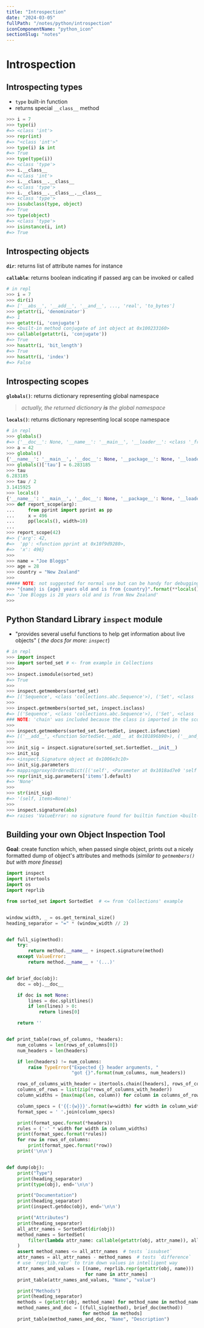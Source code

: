 ```yaml
---
title: "Introspection"
date: "2024-03-05"
fullPath: "/notes/python/introspection"
iconComponentName: "python_icon"
sectionSlug: "notes"
---
```



# Introspection

## Introspecting **types**

- `type` built-in function
- returns special `__class__` method

```python
>>> i = 7
>>> type(i)
#=> <class 'int'>
>>> repr(int)
#=> "<class 'int'>"
>>> type(i) is int
#=> True
>>> type(type(i))
#=> <class 'type'>
>>> i.__class__
#=> <class 'int'>
>>> i.__class__.__class__
#=> <class 'type'>
>>> i.__class__.__class__.__class__
#=> <class 'type'>
>>> issubclass(type, object)
#=> True
>>> type(object)
#=> <class 'type'>
>>> isinstance(i, int)
#=> True
```

## Introspecting **objects**

**`dir`**: returns list of attribute names for instance

**`callable`**: returns boolean indicating if passed arg can be invoked or called

```python
# in repl
>>> i = 7
>>> dir(i)
#=> ['__abs__', '__add__', '__and__', ..., 'real', 'to_bytes']
>>> getattr(i, 'denominator')
#=> 1
>>> getattr(i, 'conjugate')
#=> <built-in method conjugate of int object at 0x100233160>
>>> callable(getattr(i, 'conjugate'))
#=> True
>>> hasattr(i, 'bit_length')
#=> True
>>> hasattr(i, 'index')
#=> False
```

## Introspecting **scopes**

**`globals()`**: returns dictionary representing global namespace
> _actually, the returned dictionary **is** the global namespace_

**`locals()`**: returns dictionary representing local scope namespace

```python
# in repl
>>> globals()
#=> {'__doc__': None, '__name__': '__main__', '__loader__': <class '_frozen_importlib.BuiltinImporter'>, '__package__': None, '__builtins__': <module 'builtins' (built-in)>}
>>> a = 42
>>> globals()
{'__name__': '__main__', '__doc__': None, '__package__': None, '__loader__': <class '_frozen_importlib.BuiltinImporter'>, '__spec__': None, '__annotations__': {}, '__builtins__': <module 'builtins' (built-in)>, 'a': 42}
>>> globals()['tau'] = 6.283185
>>> tau
6.283185
>>> tau / 2
3.1415925
>>> locals()
{'__name__': '__main__', '__doc__': None, '__package__': None, '__loader__': <class '_frozen_importlib.BuiltinImporter'>, '__spec__': None, '__annotations__': {}, '__builtins__': <module 'builtins' (built-in)>, 'a': 42, 'tau': 6.283185}
>>> def report_scope(arg):
...     from pprint import pprint as pp
...     x = 496
...     pp(locals(), width=10)
...
>>> report_scope(42)
#=> {'arg': 42,
#=>  'pp': <function pprint at 0x10f9d9280>,
#=>  'x': 496}
>>>
>>> name = "Joe Bloggs"
>>> age = 28
>>> country = "New Zealand"
>>>
##### NOTE: not suggested for normal use but can be handy for debugging
>>> "{name} is {age} years old and is from {country}".format(**locals())
#=> 'Joe Bloggs is 28 years old and is from New Zealand'
>>>
```

## Python Standard Library `inspect` module

- "provides several useful functions to help get information about live objects" (<em> the docs for more: <ExternalLinkWrapper href="https://docs.python.org/3/library/inspect.html"><code>inspect</code></ExternalLinkWrapper></em>)

```python
# in repl
>>> import inspect
>>> import sorted_set # <- from example in Collections
>>>
>>> inspect.ismodule(sorted_set)
#=> True
>>>
>>> inspect.getmembers(sorted_set)
#=> [('Sequence', <class 'collections.abc.Sequence'>), ('Set', <class 'collections.abc.Set'>), ('SortedSet', <class 'sorted_set.SortedSet'>), ...]
>>>
>>> inspect.getmembers(sorted_set, inspect.isclass)
#=> [('Sequence', <class 'collections.abc.Sequence'>), ('Set', <class 'collections.abc.Set'>), ('SortedSet', <class 'sorted_set.SortedSet'>), ('chain', <class 'itertools.chain'>)]
### NOTE: 'chain' was included because the class is imported in the scope of the 'sorted_set' module
>>>
>>> inspect.getmembers(sorted_set.SortedSet, inspect.isfunction)
#=> [('__add__', <function SortedSet.__add__ at 0x101896b90>), ('__and__', <function  Set.__and__ at 0x1006dc9e0>), ('__contains__', <function SortedSet.__contains__ at 0x101896560>), ('__eq__', <function SortedSet.__eq__ at 0x101896830>), ('__ge__', <function Set.__ge__ at 0x1006dc7a0>), ('__getitem__', <function SortedSet.__getitem__ at 0x101896710>), ('__gt__', <function Set.__gt__ at 0x1006dc710>), ...]
>>>
>>> init_sig = inspect.signature(sorted_set.SortedSet.__init__)
>>> init_sig
#=> <inspect.Signature object at 0x1006e3c10>
>>> init_sig.parameters
#=> mappingproxy(OrderedDict([('self', <Parameter at 0x1018ad7e0 'self'>), ('items', <Parameter at 0x1018ad838 'items'>)]))
>>> repr(init_sig.parameters['items'].default)
#=> 'None'
>>>
>>> str(init_sig)
#=> '(self, items=None)'
>>>
>>> inspect.signature(abs)
#=> raises 'ValueError: no signature found for builtin function <built-in function abs>'
```

## Building your own Object Inspection Tool

**Goal**: create function which, when passed single object, prints out a nicely formatted dump of object's attributes and methods (_similar to `getmembers()` but with more finesse_)

```python
import inspect
import itertools
import os
import reprlib

from sorted_set import SortedSet  # <= from 'Collections' example


window_width, _ = os.get_terminal_size()
heading_separator = "=" * (window_width // 2)


def full_sig(method):
    try:
        return method.__name__ + inspect.signature(method)
    except ValueError:
        return method.__name__ + '(...)'


def brief_doc(obj):
    doc = obj.__doc__

    if doc is not None:
        lines = doc.splitlines()
        if len(lines) > 0:
            return lines[0]

    return ''


def print_table(rows_of_columns, *headers):
    num_columns = len(rows_of_columns[0])
    num_headers = len(headers)

    if len(headers) != num_columns:
        raise TypeError("Expected {} header arguments, "
                        "got {}".format(num_columns, num_headers))

    rows_of_columns_with_header = itertools.chain([headers], rows_of_columns)
    columns_of_rows = list(zip(*rows_of_columns_with_header))
    column_widths = [max(map(len, column)) for column in columns_of_rows]

    column_specs = ('{{:{w}}}'.format(w=width) for width in column_widths)
    format_spec = ' '.join(column_specs)

    print(format_spec.format(*headers))
    rules = ('-' * width for width in column_widths)
    print(format_spec.format(*rules))
    for row in rows_of_columns:
        print(format_spec.format(*row))
    print('\n\n')


def dump(obj):
    print("Type")
    print(heading_separator)
    print(type(obj), end='\n\n')

    print("Documentation")
    print(heading_separator)
    print(inspect.getdoc(obj), end='\n\n')

    print("Attributes")
    print(heading_separator)
    all_attr_names = SortedSet(dir(obj))
    method_names = SortedSet(
        filter(lambda attr_name: callable(getattr(obj, attr_name)), all_attr_names)
    )
    assert method_names <= all_attr_names  # tests `issubset`
    attr_names = all_attr_names - method_names  # tests `difference`
    # use `reprlib.repr` to trim down values in intelligent way
    attr_names_and_values = [(name, reprlib.repr(getattr(obj, name)))
                             for name in attr_names]
    print_table(attr_names_and_values, "Name", "value")

    print("Methods")
    print(heading_separator)
    methods = (getattr(obj, method_name) for method_name in method_names)
    method_names_and_doc = [(full_sig(method), brief_doc(method))
                            for method in methods]
    print_table(method_names_and_doc, "Name", "Description")

```

